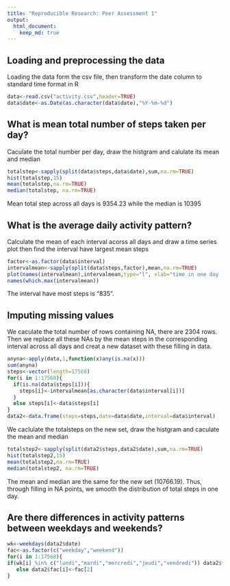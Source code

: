 ```yaml
---
title: "Reproducible Research: Peer Assessment 1"
output: 
  html_document:
    keep_md: true
---
```



## Loading and preprocessing the data

Loading the data form the csv file, then transform the date column to standard time format in R
```r
data<-read.csv("activity.csv",header=TRUE)
data$date<-as.Date(as.character(data$date),"%Y-%m-%d")
```


## What is mean total number of steps taken per day?

Caculate the total number per day, draw the histgram and calulate its mean and median

```r
totalstep<-sapply(split(data$steps,data$date),sum,na.rm=TRUE)
hist(totalstep,15)
mean(totalstep,na.rm=TRUE)
median(totalstep, na.rm=TRUE)
```
Mean total step across all days is 9354.23 while the median is 10395

## What is the average daily activity pattern?

Calculate the mean of each interval acorss all days and draw a time series plot then find the interval have largest mean steps

```r
factor<-as.factor(data$interval)
intervalmean<-sapply(split(data$steps,factor),mean,na.rm=TRUE)
plot(names(intervalmean),intervalmean,type="l", xlab="time in one day (min)",ylab="mean steps")
names(which.max(intervalmean))
```
The interval have most steps is "835".

## Imputing missing values

We caculate the total number of rows containing NA, there are 2304 rows. Then we replace all these NAs by the mean steps in the corresponding interval across all days and creat a new dataset with these filling in data.

```r
anyna<-apply(data,1,function(x)any(is.na(x)))
sum(anyna)
steps<-vector(length=17568)
for(i in 1:17568){
  if(is.na(data$steps[i])){
    steps[i]<-intervalmean[as.character(data$interval[i])]
  }
  else steps[i]<-data$steps[i]
}
data2<-data.frame(steps=steps,date=data$date,interval=data$interval)
```
We caclulate the totalsteps on the new set, draw the histgram and caculate the mean and median

```r
totalstep2<-sapply(split(data2$steps,data2$date),sum,na.rm=TRUE)
hist(totalstep2,15)
mean(totalstep2,na.rm=TRUE)
median(totalstep2, na.rm=TRUE)
```
The mean and median are the same for the new set (10766.19). Thus, through filling in NA points, we smooth the distribution of total steps in one day.

## Are there differences in activity patterns between weekdays and weekends?

```r
wk<-weekdays(data2$date)
fac<-as.factor(c("weekday","weekend"))
for(i in 1:17568){
if(wk[i] %in% c("lundi","mardi","mercredi","jeudi","vendredi")) data2$fac[i]<-fac[1]
   else data2$fac[i]<-fac[2]
}
```
